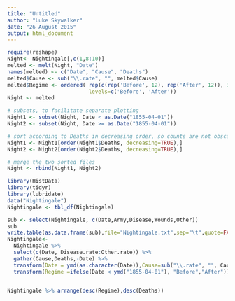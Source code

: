 ```yaml
---
title: "Untitled"
author: "Luke Skywalker"
date: "26 August 2015"
output: html_document
---
```


```r
require(reshape)
Night<- Nightingale[,c(1,8:10)]
melted <- melt(Night, "Date")
names(melted) <- c("Date", "Cause", "Deaths")
melted$Cause <- sub("\\.rate", "", melted$Cause)
melted$Regime <- ordered( rep(c(rep('Before', 12), rep('After', 12)), 3), 
                          levels=c('Before', 'After'))
Night <- melted

# subsets, to facilitate separate plotting
Night1 <- subset(Night, Date < as.Date("1855-04-01"))
Night2 <- subset(Night, Date >= as.Date("1855-04-01"))

# sort according to Deaths in decreasing order, so counts are not obscured [thx: Monique Graf]
Night1 <- Night1[order(Night1$Deaths, decreasing=TRUE),]
Night2 <- Night2[order(Night2$Deaths, decreasing=TRUE),]

# merge the two sorted files
Night <- rbind(Night1, Night2)
```


```r
library(HistData)
library(tidyr)
library(lubridate)
data("Nightingale")
Nightingale <- tbl_df(Nightingale)

sub <- select(Nightingale, c(Date,Army,Disease,Wounds,Other))
sub
write.table(as.data.frame(sub),file="Nightingale.txt",sep="\t",quote=FALSE)
Nightingale<- 
  Nightingale %>% 
  select(c(Date, Disease.rate:Other.rate)) %>% 
  gather(Cause,Deaths,-Date) %>% 
  transform(Date = ymd(as.character(Date)),Cause=sub("\\.rate", "", Cause)) %>% 
  transform(Regime =ifelse(Date < ymd("1855-04-01"), "Before","After"))


Nightingale %>% arrange(desc(Regime),desc(Deaths))

```

